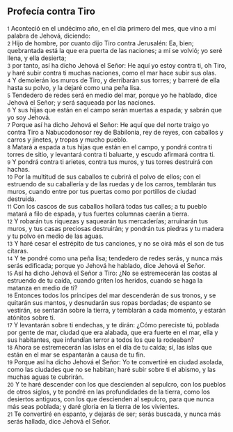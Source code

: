 == Profecía contra Tiro ==

{{anchor|1}} <small>1</small> Aconteció en el undécimo año, en el día primero del mes, que vino a mí palabra de Jehová, diciendo:<br>
{{anchor|2}} <small>2</small> Hijo de hombre, por cuanto dijo Tiro contra Jerusalén: Ea, bien; quebrantada está la que era puerta de las naciones; a mí se volvió; yo seré llena, y ella desierta;<br>
{{anchor|3}} <small>3</small> por tanto, así ha dicho Jehová el Señor: He aquí yo estoy contra ti, oh Tiro, y haré subir contra ti muchas naciones, como el mar hace subir sus olas.<br>
{{anchor|4}} <small>4</small> Y demolerán los muros de Tiro, y derribarán sus torres; y barreré de ella hasta su polvo, y la dejaré como una peña lisa.<br>
{{anchor|5}} <small>5</small> Tendedero de redes será en medio del mar, porque yo he hablado, dice Jehová el Señor; y será saqueada por las naciones.<br>
{{anchor|6}} <small>6</small> Y sus hijas que están en el campo serán muertas a espada; y sabrán que yo soy Jehová.<br>
{{anchor|7}} <small>7</small> Porque así ha dicho Jehová el Señor: He aquí que del norte traigo yo contra Tiro a Nabucodonosor rey de Babilonia, rey de reyes, con caballos y carros y jinetes, y tropas y mucho pueblo.<br>
{{anchor|8}} <small>8</small> Matará a espada a tus hijas que están en el campo, y pondrá contra ti torres de sitio, y levantará contra ti baluarte, y escudo afirmará contra ti.<br>
{{anchor|9}} <small>9</small> Y pondrá contra ti arietes, contra tus muros, y tus torres destruirá con hachas.<br>
{{anchor|10}} <small>10</small> Por la multitud de sus caballos te cubrirá el polvo de ellos; con el estruendo de su caballería y de las ruedas y de los carros, temblarán tus muros, cuando entre por tus puertas como por portillos de ciudad destruida.<br>
{{anchor|11}} <small>11</small> Con los cascos de sus caballos hollará todas tus calles; a tu pueblo matará a filo de espada, y tus fuertes columnas caerán a tierra.<br>
{{anchor|12}} <small>12</small> Y robarán tus riquezas y saquearán tus mercaderías; arruinarán tus muros, y tus casas preciosas destruirán; y pondrán tus piedras y tu madera y tu polvo en medio de las aguas.<br>
{{anchor|13}} <small>13</small> Y haré cesar el estrépito de tus canciones, y no se oirá más el son de tus cítaras.<br>
{{anchor|14}} <small>14</small> Y te pondré como una peña lisa; tendedero de redes serás, y nunca más serás edificada; porque yo Jehová he hablado, dice Jehová el Señor.<br>
{{anchor|15}} <small>15</small> Así ha dicho Jehová el Señor a Tiro: ¿No se estremecerán las costas al estruendo de tu caída, cuando griten los heridos, cuando se haga la matanza en medio de ti?<br>
{{anchor|16}} <small>16</small> Entonces todos los príncipes del mar descenderán de sus tronos, y se quitarán sus mantos, y desnudarán sus ropas bordadas; de espanto se vestirán, se sentarán sobre la tierra, y temblarán a cada momento, y estarán atónitos sobre ti.<br>
{{anchor|17}} <small>17</small> Y levantarán sobre ti endechas, y te dirán: ¿Cómo pereciste tú, poblada por gente de mar, ciudad que era alabada, que era fuerte en el mar, ella y sus habitantes, que infundían terror a todos los que la rodeaban?<br>
{{anchor|18}} <small>18</small> Ahora se estremecerán las islas en el día de tu caída; sí, las islas que están en el mar se espantarán a causa de tu fin.<br>
{{anchor|19}} <small>19</small> Porque así ha dicho Jehová el Señor: Yo te convertiré en ciudad asolada, como las ciudades que no se habitan; haré subir sobre ti el abismo, y las muchas aguas te cubrirán.<br>
{{anchor|20}} <small>20</small> Y te haré descender con los que descienden al sepulcro, con los pueblos de otros siglos, y te pondré en las profundidades de la tierra, como los desiertos antiguos, con los que descienden al sepulcro, para que nunca más seas poblada; y daré gloria en la tierra de los vivientes.<br>
{{anchor|21}} <small>21</small> Te convertiré en espanto, y dejarás de ser; serás buscada, y nunca más serás hallada, dice Jehová el Señor.<br>
